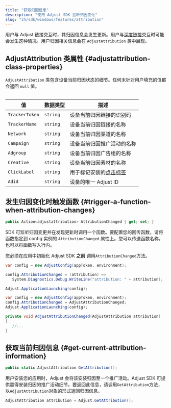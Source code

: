 ```yaml
---
title: "获取归因信息"
description: "使用 Adjust SDK 监听归因变化"
slug: "zh/sdk/windows/features/attribution"
---
```


用户与 Adjust 链接交互时，其归因信息会发生更新。用户与[深度链接](https://help.adjust.com/zh/article/deep-links)交互时可能会发生这种情况。用户归因相关信息会在 `AdjustAttribution` 类中展现。

## AdjustAttribution 类属性 {#adjustattribution-class-properties}

`AdjustAttribution` 类包含设备当前归因状态的细节。任何未针对用户填充的值都会返回 `null` 值。

<Table>

| 值             | 数据类型 | 描述                                                                      |
| -------------- | -------- | ------------------------------------------------------------------------- |
| `TrackerToken` | `string` | 设备当前归因链接的识别码                                                  |
| `TrackerName`  | `string` | 设备当前归因链接的名称                                                    |
| `Network`      | `string` | 设备当前归因渠道的名称                                                    |
| `Campaign`     | `string` | 设备当前归因推广活动的名称                                                |
| `Adgroup`      | `string` | 设备当前归因广告组的名称                                                  |
| `Creative`     | `string` | 设备当前归因素材的名称                                                    |
| `ClickLabel`   | `string` | 用于标记安装的[点击标签](https://help.adjust.com/zh/article/user-rewards) |
| `Adid`         | `string` | 设备的唯一 Adjust ID                                                      |

</Table>

## 发生归因变化时触发函数 {#trigger-a-function-when-attribution-changes}

<CodeBlock title="属性声明">

```cs
public Action<adjustattribution> AttributionChanged { get; set; }
```

</CodeBlock>

SDK 可监听归因变更并在发现更新时调用一个函数。要配置您的回传函数，请将函数指定到 config 实例的 `AttributionChanged` 属性上。您可以传送函数名称，也可以将函数写入行内。

<Callout type="important">

您必须在应用中初始化 Adjust SDK **之前** 调用`AttributionChanged`方法。

</Callout>
<Tabs>
<Tab title="行内函数">

```cs
var config = new AdjustConfig(appToken, environment);

config.AttributionChanged = (attribution) =>
   System.Diagnostics.Debug.WriteLine("attribution: " + attribution);

Adjust.ApplicationLaunching(config);
```

</Tab>
<Tab title="函数名称">

```cs
var config = new AdjustConfig(appToken, environment);
config.AttributionChanged = AdjustAttributionChanged;
Adjust.ApplicationLaunching(config);

private void AdjustAttributionChanged(AdjustAttribution attribution)
{
   //...
}
```

</Tab>
</Tabs>

## 获取当前归因信息 {#get-current-attribution-information}

<CodeBlock title="方法签名">

```cs
public static AdjustAttribution GetAttribution();
```

</CodeBlock>
<MinorVersion added="v4.12.0">

用户安装您的应用时，Adjust 会将该安装归因至一个推广活动。Adjust SDK 可提供赢得安装归因的推广活动细节。要返回此信息，请调用`GetAttribution`方法，以`AdjustAttribution`对象的形式返回归因信息。

</MinorVersion>

```cs
AdjustAttribution attribution = Adjust.GetAttribution();
```
